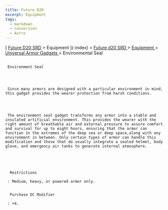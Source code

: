 ```yaml
---
title: Future D20
excerpt: Equipment
tags:
  - markdown
  - conversion
  - Astro
---
```









[
[Future D20 SRD]( / ) > Equipment
     ](-index)
     >
     [
      Future d20 SRD
     ](future-d20-srd-index)
     >
     [
      Equipment
     ](future-d20-srd-equipment-index)
     >
     [
      Universal Armor Gadgets
     ](future-d20-srd-equipment-gadgets-universal-armor-index)
     > Environmental Seal
    





## 
     Environment Seal
    



     Since many armors are designed with a particular environment in mind, this gadget provides the wearer protection from harsh conditions.
    



     The environment seal gadget transforms any armor into a stable and insulated artificial environment. This provides the wearer with the right amount of breathable air and external pressure to assure comfort and survival for up to eight hours, ensuring that the armor can function in the extremes of the deep sea or deep space,along with any environment in between. Only certain types of armor can handle this modification and those that do usually integrate a sealed helmet, body glove, and emergency air tanks to generate internal atmosphere.
    




      Restrictions
     
     : Medium, heavy, or powered armor only.
     

      Purchase DC Modifier
     
     : +4.
    




